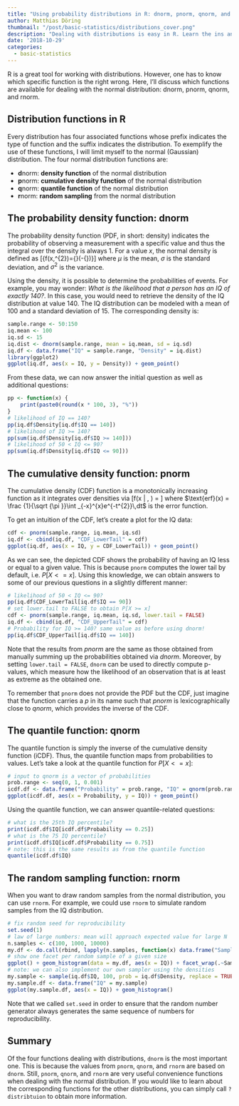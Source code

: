```yaml
---
title: "Using probability distributions in R: dnorm, pnorm, qnorm, and rnorm"
author: Matthias Döring
thumbnail: "/post/basic-statistics/distributions_cover.png"
description: "Dealing with distributions is easy in R. Learn the ins and outs of the dnorm, pnorm, qnorm, and rnorm functions now!"
date: '2018-10-29'
categories:
  - basic-statistics
---
```

R is a great tool for working with distributions. However, one has to know which specific function is the right wrong. Here, I'll discuss which functions are available for dealing with the normal distribution: dnorm, pnorm, qnorm, and rnorm.
<!--more-->

## Distribution functions in R

Every distribution has four associated functions whose prefix indicates the type of function and the suffix indicates the distribution. To exemplify the use of these functions, I will limit myself to the normal (Gaussian) distribution. The four normal distribution functions are:

* **d**norm: **density function** of the normal distribution
* **p**norm: **cumulative density function** of the normal distribution
* **q**norm: **quantile function** of the normal distribution
* **r**norm: **random sampling** from the normal distribution

## The probability density function: dnorm

The probability density function (PDF, in short: density) indicates the probability of observing a measurement with a specific value and thus the integral over the density is always 1. For a value $x$, the normal density is defined as
\[{\displaystyle f(x\mid \mu ,\sigma ^{2})={\frac {1}{\sqrt {2\pi \sigma ^{2}}}}\text{exp}\left(-{\frac {(x-\mu )^{2}}{2\sigma ^{2}}}\right)}\]
where $\mu$ is the mean, $\sigma$ is the standard deviation, and $\sigma^2$ is the variance. 

Using the density, it is possible to determine the probabilities of events. For example, you may wonder: *What is the likelihood that a person has an IQ of exactly 140?*. In this case, you would need to retrieve the density of the IQ distribution at value 140. The IQ distribution can be modeled with a mean of 100 and a standard deviation of 15. The corresponding density is:

```r
sample.range <- 50:150
iq.mean <- 100
iq.sd <- 15
iq.dist <- dnorm(sample.range, mean = iq.mean, sd = iq.sd)
iq.df <- data.frame("IQ" = sample.range, "Density" = iq.dist)
library(ggplot2)
ggplot(iq.df, aes(x = IQ, y = Density)) + geom_point()
```

From these data, we can now answer the initial question as well as additional questions:

```r
pp <- function(x) {
    print(paste0(round(x * 100, 3), "%"))
}
# likelihood of IQ == 140?
pp(iq.df$Density[iq.df$IQ == 140])
# likelihood of IQ >= 140?
pp(sum(iq.df$Density[iq.df$IQ >= 140]))
# likelihood of 50 < IQ <= 90?
pp(sum(iq.df$Density[iq.df$IQ <= 90]))
```

## The cumulative density function: pnorm

The cumulative density (CDF) function is a monotonically increasing function as it integrates over densities via
\[f(x | \mu, \sigma) = \displaystyle {\frac {1}{2}}\left[1+\operatorname {erf} \left({\frac {x-\mu }{\sigma {\sqrt {2}}}}\right)\right]\]
where $\text{erf}(x) = \frac {1}{\sqrt {\pi }}\int _{-x}^{x}e^{-t^{2}}\,dt$ is the error function.

To get an intuition of the CDF, let's create a plot for the IQ data:

```r
cdf <- pnorm(sample.range, iq.mean, iq.sd)
iq.df <- cbind(iq.df, "CDF_LowerTail" = cdf)
ggplot(iq.df, aes(x = IQ, y = CDF_LowerTail)) + geom_point()
```

As we can see, the depicted CDF shows the probability of having an IQ less or equal to a given value. This is because `pnorm` computes the lower tail by default, i.e. $P[X <= x]$. Using this knowledge, we can obtain answers to some of our previous questions in a slightly different manner:

```r
# likelihood of 50 < IQ <= 90?
pp(iq.df$CDF_LowerTail[iq.df$IQ == 90])
# set lower.tail to FALSE to obtain P[X >= x]
cdf <- pnorm(sample.range, iq.mean, iq.sd, lower.tail = FALSE)
iq.df <- cbind(iq.df, "CDF_UpperTail" = cdf)
# Probability for IQ >= 140? same value as before using dnorm!
pp(iq.df$CDF_UpperTail[iq.df$IQ == 140])
```

Note that the results from *pnorm* are the same as those obtained from manually summing up the probabilities obtained via *dnorm*. Moreover, by setting `lower.tail = FALSE`, `dnorm` can be used to directly compute p-values, which measure how the likelihood of an observation that is at least as extreme as the obtained one.

To remember that `pnorm` does not provide the PDF but the CDF, just imagine that the function carries a *p* in its name such that *pnorm* is lexicographically close to *qnorm*, which provides the inverse of the CDF. 

## The quantile function: qnorm

The quantile function is simply the inverse of the cumulative density function (iCDF). Thus, the quantile function maps from probabilities to values. Let's take a look at the quantile function for $P[X <= x]$:

```r
# input to qnorm is a vector of probabilities
prob.range <- seq(0, 1, 0.001)
icdf.df <- data.frame("Probability" = prob.range, "IQ" = qnorm(prob.range, iq.mean, iq.sd))
ggplot(icdf.df, aes(x = Probability, y = IQ)) + geom_point()
```

Using the quantile function, we can answer quantile-related questions:

```r
# what is the 25th IQ percentile?
print(icdf.df$IQ[icdf.df$Probability == 0.25])
# what is the 75 IQ percentile?
print(icdf.df$IQ[icdf.df$Probability == 0.75])
# note: this is the same results as from the quantile function
quantile(icdf.df$IQ)
```

## The random sampling function: rnorm

When you want to draw random samples from the normal distribution, you can use `rnorm`. For example, we could use `rnorm` to simulate random samples from the IQ distribution.

```r
# fix random seed for reproducibility
set.seed(1)
# law of large numbers: mean will approach expected value for large N
n.samples <- c(100, 1000, 10000)
my.df <- do.call(rbind, lapply(n.samples, function(x) data.frame("SampleSize" = x, "IQ" = rnorm(x, iq.mean, iq.sd))))
# show one facet per random sample of a given size
ggplot() + geom_histogram(data = my.df, aes(x = IQ)) + facet_wrap(.~SampleSize, scales = "free_y")
# note: we can also implement our own sampler using the densities
my.sample <- sample(iq.df$IQ, 100, prob = iq.df$Density, replace = TRUE)
my.sample.df <- data.frame("IQ" = my.sample)
ggplot(my.sample.df, aes(x = IQ)) + geom_histogram()
```

Note that we called `set.seed` in order to ensure that the random number generator always generates the same sequence of numbers for reproducibility.

## Summary

Of the four functions dealing with distributions, `dnorm` is the most important one. This is because the values from `pnorm`, `qnorm`, and `rnorm` are based on `dnorm`. Still, `pnorm`, `qnorm`, and `rnorm` are very useful convenience functions when dealing with the normal distribution. If you would like to learn about the corresponding functions for the other distributions, you can simply call `?distribtuion` to obtain more information.
